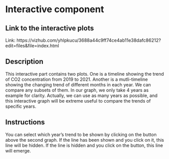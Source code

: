 # Interactive component

## Link to the interactive plots

Link: https://vizhub.com/yhlpkucu/3688a44c9ff74ce4ab11e38dafc86212?edit=files&file=index.html

## Description

This interactive part contains two plots. One is a timeline showing the trend of CO2 concentration from 2019 to 2021. Another is a mutli-timeline showing the changing trend of different months in each year. We can compare any subsets of them. In our graph, we only take 4 years as example for clarity. Actually, we can use as many years as possible, and this interactive graph will be extreme useful to compare the trends of specific years.

## Instructions

You can select which year's trend to be shown by clicking on the button above the second graph. If the line has been shown and you click on it, this line will be hidden. If the line is hidden and you click on the button, this line will emerge.